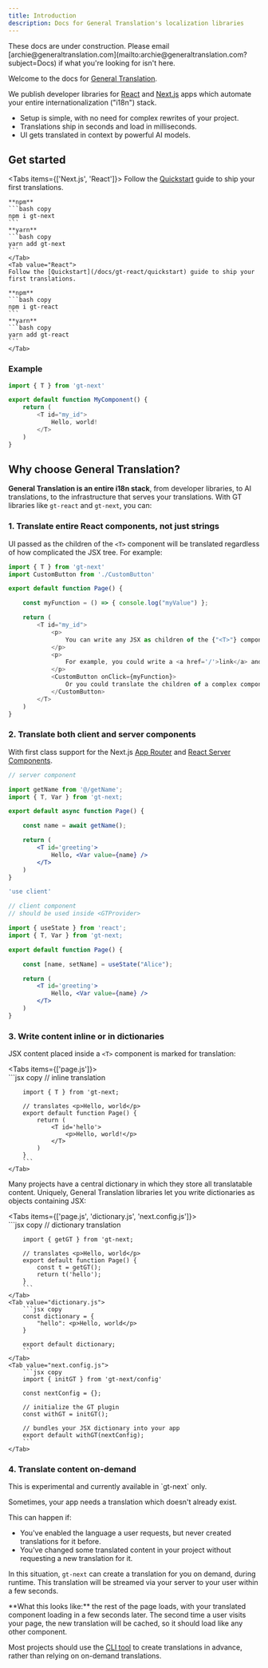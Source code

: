 ```yaml
---
title: Introduction
description: Docs for General Translation's localization libraries
---
```


<Callout>
    These docs are under construction. Please email [archie@generaltranslation.com](mailto:archie@generaltranslation.com?subject=Docs) if what you're looking for isn't here.
</Callout>

Welcome to the docs for [General Translation](https://www.generaltranslation.com). 

We publish developer libraries for [React](https://react.dev) and [Next.js](https://nextjs.org) apps which automate your entire internationalization ("i18n") stack.

- Setup is simple, with no need for complex rewrites of your project.
- Translations ship in seconds and load in milliseconds.
- UI gets translated in context by powerful AI models.

## Get started

<Tabs items={['Next.js', 'React']}>
    <Tab value="Next.js">
    Follow the [Quickstart](/docs/gt-next/quickstart) guide to ship your first translations.

    **npm**
    ```bash copy
    npm i gt-next
    ```
    **yarn**
    ```bash copy
    yarn add gt-next
    ```
    </Tab>
    <Tab value="React">
    Follow the [Quickstart](/docs/gt-react/quickstart) guide to ship your first translations. 
    
    **npm**
    ```bash copy
    npm i gt-react
    ```
    **yarn**
    ```bash copy
    yarn add gt-react
    ```
    </Tab>
</Tabs>

### Example

```javascript
import { T } from 'gt-next'

export default function MyComponent() {
    return (
        <T id="my_id">
            Hello, world!
        </T>
    )
}
```


## Why choose General Translation?

**General Translation is an entire i18n stack**, from developer libraries, to AI translations, to the infrastructure that serves your translations.
With GT libraries like `gt-react` and `gt-next`, you can:

### 1. Translate entire React components, not just strings

UI passed as the children of the `<T>` component will be translated regardless of how complicated the JSX tree. For example:

```javascript
import { T } from 'gt-next'
import CustomButton from './CustomButton'

export default function Page() {

    const myFunction = () => { console.log("myValue") };

    return (
        <T id="my_id">
            <p>
                You can write any JSX as children of the {"<T>"} component.
            </p>
            <p>
                For example, you could write a <a href='/'>link</a> and have the text be translated in context.
            </p>
            <CustomButton onClick={myFunction}>
                Or you could translate the children of a complex component like this one!
            </CustomButton>
        </T>
    )
}
```

### 2. Translate both client and server components

With first class support for the Next.js [App Router](https://nextjs.org/docs/app) and [React Server Components](https://react.dev/reference/rsc/server-components).

```jsx copy
// server component

import getName from '@/getName';
import { T, Var } from 'gt-next;

export default async function Page() {

    const name = await getName();

    return (
        <T id='greeting'>
            Hello, <Var value={name} />
        </T>
    )
}
```

```jsx copy
'use client'

// client component
// should be used inside <GTProvider>

import { useState } from 'react';
import { T, Var } from 'gt-next;

export default function Page() {

    const [name, setName] = useState("Alice");

    return (
        <T id='greeting'>
            Hello, <Var value={name} />
        </T>
    )
}
```

### 3. Write content inline or in dictionaries

JSX content placed inside a `<T>` component is marked for translation:

<Tabs items={['page.js']}>
    <Tab value="page.js">  
        ```jsx copy
        // inline translation

        import { T } from 'gt-next;

        // translates <p>Hello, world</p>
        export default function Page() {
            return (
                <T id='hello'>
                    <p>Hello, world!</p>
                </T>
            )
        }
        ```
    </Tab>
</Tabs>

Many projects have a central dictionary in which they store all translatable content.
Uniquely, General Translation libraries let you write dictionaries as objects containing JSX:

<Tabs items={['page.js', 'dictionary.js', 'next.config.js']}>
    <Tab value="page.js">  
        ```jsx copy
        // dictionary translation

        import { getGT } from 'gt-next;

        // translates <p>Hello, world</p>
        export default function Page() {
            const t = getGT();
            return t('hello');
        }
        ```
    </Tab>
    <Tab value="dictionary.js">  
        ```jsx copy
        const dictionary = {
            "hello": <p>Hello, world</p>
        }

        export default dictionary;
        ```
    </Tab>
    <Tab value="next.config.js">  
        ```jsx copy
        import { initGT } from 'gt-next/config'

        const nextConfig = {};

        // initialize the GT plugin
        const withGT = initGT(); 

        // bundles your JSX dictionary into your app
        export default withGT(nextConfig);
        ```
    </Tab>
</Tabs>

### 4. Translate content on-demand

<Callout>
    This is experimental and currently available in `gt-next` only.
</Callout>

Sometimes, your app needs a translation which doesn't already exist.

This can happen if:
- You've enabled the language a user requests, but never created translations for it before.
- You've changed some translated content in your project without requesting a new translation for it.

In this situation, `gt-next` can create a translation for you on demand, during runtime. This translation will be streamed via your server to your user within a few seconds.

<Callout>
**What this looks like:** the rest of the page loads, with your translated component loading in a few seconds later. The second time a user visits your page, the new translation will be cached, so it should load like any other component.
</Callout>

Most projects should use the [CLI tool](/docs/gt-next/cli) to create translations in advance, rather than relying on on-demand translations.

